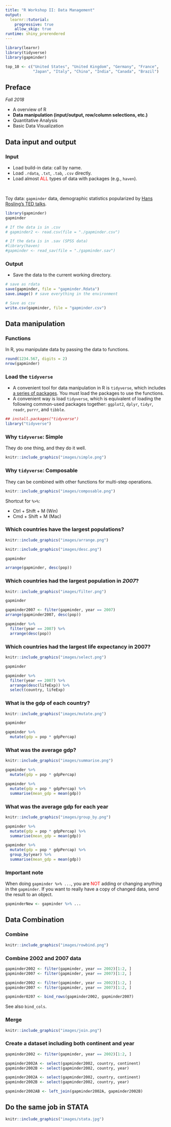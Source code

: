 ```yaml
---
title: "R Workshop II: Data Management"
output: 
  learnr::tutorial:
    progressive: true
    allow_skip: true
runtime: shiny_prerendered
---
```



```r
library(learnr)
library(tidyverse)
library(gapminder)

top_10 <- c("United States", "United Kingdom", "Germany", "France",
            "Japan", "Italy", "China", "India", "Canada", "Brazil")
```


## Preface

*Fall 2018*

* A overview of R
* **Data manipulation (input/output, row/column selections, etc.)**
* Quantitative Analysis
* Basic Data Visualization

## Data input and output

### Input

* Load build-in data: call by name.
* Load `.rdata`, `.txt`, `.tab`, `.csv` directly.
* Load almost <span style="color:red">ALL</span> types of data with packages (e.g., `haven`).

<br>

Toy data: `gapminder` data, demographic statistics popularized by [Hans Rosling's TED talks](https://www.ted.com/talks/hans_rosling_shows_the_best_stats_you_ve_ever_seen?utm_campaign=tedspread--b&utm_medium=referral&utm_source=tedcomshare).

```r
library(gapminder)
gapminder

# If the data is in .csv
# gapminder2 <- read.csv(file = "./gapminder.csv")

# If the data is in .sav (SPSS data)
#library(haven)
#gapminder <- read_sav(file = "./gapminder.sav")
```

### Output

* Save the data to the current working directory.

```r
# save as rdata
save(gapminder, file = "gapminder.Rdata")
save.image() # save everything in the environment

# Save as csv
write.csv(gapminder, file = "gapminder.csv")
```


## Data manipulation

### Functions

In R, you manipulate data by passing the data to functions.

```r
round(1234.567, digits = 2)
nrow(gapminder)
```



### Load the `tidyverse`

* A convenient tool for data manipulation in R is `tidyverse`, which includes [a series of packages](https://www.tidyverse.org/packages/). You must load the packages to use the functions.
* A convenient way is load `tidyverse`, which is equivalent of loading the following common-used packages together: `ggplot2`, `dplyr`, `tidyr`, `readr`, `purrr`, and `tibble`.

```r
## install.packages("tidyverse")
library("tidyverse")
```


### Why `tidyverse`: Simple

They do one thing, and they do it well.

```r
knitr::include_graphics("images/simple.png")
```

### Why `tidyverse`: Composable

They can be combined with other functions for multi-step operations.

```r
knitr::include_graphics("images/composable.png")
```

Shortcut for `%>%`: 

* Ctrl + Shift + M (Win)
* Cmd + Shift + M (Mac)

### Which countries have the largest populations?

```r
knitr::include_graphics("images/arrange.png")
```

```r
knitr::include_graphics("images/desc.png")
```

```r
gapminder
```

```r
arrange(gapminder, desc(pop))
```

### Which countries had the largest population in *2007*?

```r
knitr::include_graphics("images/filter.png")
```

```r
gapminder
```

```r
gapminder2007 <- filter(gapminder, year == 2007)
arrange(gapminder2007, desc(pop))

gapminder %>% 
  filter(year == 2007) %>% 
  arrange(desc(pop))
```

### Which countries had the largest life expectancy in 2007?

```r
knitr::include_graphics("images/select.png")
```

```r
gapminder
```

```r
gapminder %>% 
  filter(year == 2007) %>% 
  arrange(desc(lifeExp)) %>% 
  select(country, lifeExp)
```

### What is the gdp of each country?

```r
knitr::include_graphics("images/mutate.png")
```

```r
gapminder
```

```r
gapminder %>% 
  mutate(gdp = pop * gdpPercap)
```


### What was the average gdp?

```r
knitr::include_graphics("images/summarise.png")
```

```r
gapminder %>% 
  mutate(gdp = pop * gdpPercap)
```

```r
gapminder %>% 
  mutate(gdp = pop * gdpPercap) %>% 
  summarise(mean_gdp = mean(gdp))
```

### What was the average gdp for each year

```r
knitr::include_graphics("images/group_by.png")
```

```r
gapminder %>% 
  mutate(gdp = pop * gdpPercap) %>% 
  summarise(mean_gdp = mean(gdp))
```

```r
gapminder %>% 
  mutate(gdp = pop * gdpPercap) %>% 
  group_by(year) %>% 
  summarise(mean_gdp = mean(gdp))
```

### Important note

When doing `gapminder %>% ...`, you are <span style="color:red">NOT</span> adding or changing anything in the `gapminder`.
If you want to really have a copy of changed data, send the result to an object.

```r
gapminderNew <- gapminder %>% ...
```


## Data Combination

### Combine 

```r
knitr::include_graphics("images/rowbind.png")
```

### Combine 2002 and 2007 data

```r
gapminder2002 <- filter(gapminder, year == 2002)[1:2, ]
gapminder2007 <- filter(gapminder, year == 2007)[1:2, ]
```

```r
gapminder2002 <- filter(gapminder, year == 2002)[1:2, ]
gapminder2007 <- filter(gapminder, year == 2007)[1:2, ]

gapminder0207 <- bind_rows(gapminder2002, gapminder2007)
```

See also `bind_cols`.

### Merge

```r
knitr::include_graphics("images/join.png")
```

### Create a dataset including both continent and year

```r
gapminder2002 <- filter(gapminder, year == 2002)[1:2, ]

gapminder2002A <- select(gapminder2002, country, continent)
gapminder2002B <- select(gapminder2002, country, year)
```

```r
gapminder2002A <- select(gapminder2002, country, continent)
gapminder2002B <- select(gapminder2002, country, year)

gapminder2002AB <- left_join(gapminder2002A, gapminder2002B)
```

## Do the same job in STATA
```r
knitr::include_graphics("images/stata.jpg")
```
